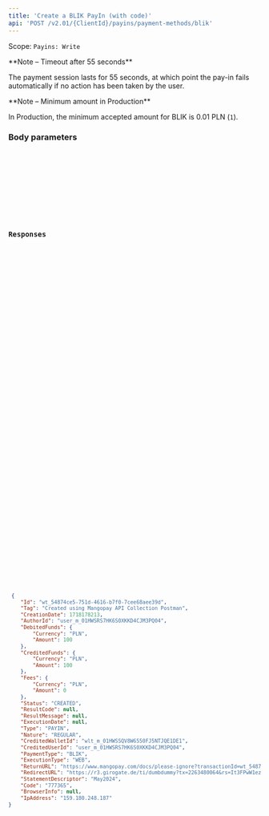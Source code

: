 ```yaml
---
title: 'Create a BLIK PayIn (with code)'  
api: 'POST /v2.01/{ClientId}/payins/payment-methods/blik'  
---
```


Scope: `Payins: Write`




<Note>  
**Note – Timeout after 55 seconds** 
  
The payment session lasts for 55 seconds, at which point the pay-in fails automatically if no action has been taken by the user.  
</Note>  

<Note>  
**Note – Minimum amount in Production** 
  
In Production, the minimum accepted amount for BLIK is 0.01 PLN (`1`).  
</Note>  

### Body parameters  

<AuthorId />  

<Tag />  

<CreditedWalletId />  

<DebitedFunds4 />  

<Fees3 />  

<Code />

<IpAddress />

<ReturnURL5 />  

<BrowserInfo1 />

<StatementDescriptor />  


### Responses  

<AccordionGroup><Accordion title="200 - Created">  

<IdResponse />  

<TagResponse />  

<CreationDateResponse />  

<AuthorIdResponse />  

<DebitedFunds4Response />  

<CreditedFunds4Response />  

<Fees3Response />  

<Status2Response />  

<ResultCodeResponse />  

<ResultMessageResponse />  

<ExecutionDateResponse />  

<TypeResponse />  

<NatureResponse />  

<CreditedWalletIdResponse />  

<PaymentType3Response />  

<ExecutionTypeResponse />  

<ReturnURL4Response />  

<RedirectURLResponse />  

<StatementDescriptorResponse />

<Code1Response />

<BrowserInfo2Response />

<IpAddressResponse /></Accordion></AccordionGroup>  

<ResponseExample>  

```json 200 - Created  
 {
    "Id": "wt_54874ce5-751d-4616-b7f0-7cee68aee39d",
    "Tag": "Created using Mangopay API Collection Postman",
    "CreationDate": 1718178213,
    "AuthorId": "user_m_01HWSRS7HK6S0XKKD4CJM3PQ04",
    "DebitedFunds": {
        "Currency": "PLN",
        "Amount": 100
    },
    "CreditedFunds": {
        "Currency": "PLN",
        "Amount": 100
    },
    "Fees": {
        "Currency": "PLN",
        "Amount": 0
    },
    "Status": "CREATED",
    "ResultCode": null,
    "ResultMessage": null,
    "ExecutionDate": null,
    "Type": "PAYIN",
    "Nature": "REGULAR",
    "CreditedWalletId": "wlt_m_01HWSSQV8W6550FJ5NTJQE1DE1",
    "CreditedUserId": "user_m_01HWSRS7HK6S0XKKD4CJM3PQ04",
    "PaymentType": "BLIK",
    "ExecutionType": "WEB",
    "ReturnURL": "https://www.mangopay.com/docs/please-ignore?transactionId=wt_54874ce5-751d-4616-b7f0-7cee68aee39d",
    "RedirectURL": "https://r3.girogate.de/ti/dumbdummy?tx=2263480064&rs=It3FPwW1ezPJlRIb84DFwDj2S7pk8n80&cs=2b704ceaa038b2519137369f883d4b560e63cf490adcc8e2426ae45524c965e9",
    "StatementDescriptor": "May2024",
    "Code": "777365",
    "BrowserInfo": null,
    "IpAddress": "159.180.248.187"
}
 ```  

</ResponseExample>  

<RequestExample>  
    <RestCreateBlikPayinWithCode />
</RequestExample>